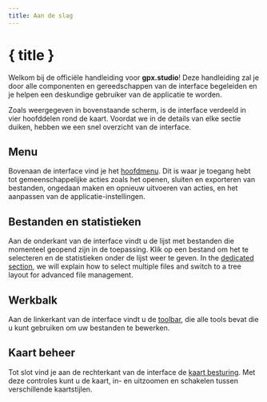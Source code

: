```yaml
---
title: Aan de slag
---
```


<script lang="ts">
</script>

# { title }

Welkom bij de officiële handleiding voor **gpx.studio**!
Deze handleiding zal je door alle componenten en gereedschappen van de interface begeleiden en je helpen een deskundige gebruiker van de applicatie te worden.

<DocsImage src="getting-started/interface" alt="De gpx.studio interface." />

Zoals weergegeven in bovenstaande scherm, is de interface verdeeld in vier hoofddelen rond de kaart. 
Voordat we in de details van elke sectie duiken, hebben we een snel overzicht van de interface.

## Menu

Bovenaan de interface vind je het [hoofdmenu](./menu).
Dit is waar je toegang hebt tot gemeenschappelijke acties zoals het openen, sluiten en exporteren van bestanden, ongedaan maken en opnieuw uitvoeren van acties, en het aanpassen van de applicatie-instellingen.

## Bestanden en statistieken

Aan de onderkant van de interface vindt u de lijst met bestanden die momenteel geopend zijn in de toepassing.
Klik op een bestand om het te selecteren en de statistieken onder de lijst weer te geven.
In the [dedicated section](./files-and-stats), we will explain how to select multiple files and switch to a tree layout for advanced file management.

## Werkbalk

Aan de linkerkant van de interface vindt u de [toolbar](./toolbar), die alle tools bevat die u kunt gebruiken om uw bestanden te bewerken.

## Kaart beheer

Tot slot vind je aan de rechterkant van de interface de [kaart besturing](./map-controls).
Met deze controles kunt u de kaart, in- en uitzoomen en schakelen tussen verschillende kaartstijlen.

